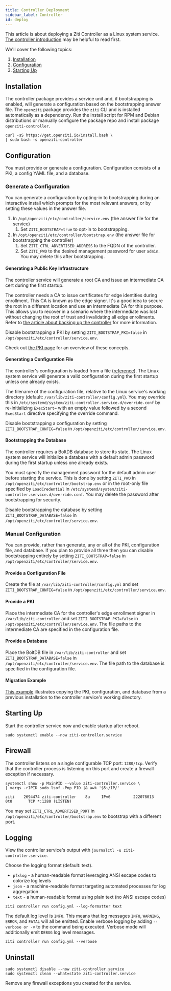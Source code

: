 ---
title: Controller Deployment
sidebar_label: Controller
id: deploy
---


This article is about deploying a Ziti Controller as a Linux system service. [The controller introduction](/learn/introduction/03-components.md#openziti-controller) may be helpful to read first.

We'll cover the following topics:

1. [Installation](#installation)
1. [Configuration](#configuration)
1. [Starting Up](#starting-up)

## Installation

The controller package provides a service unit and, if bootstrapping is enabled, will generate a configuration based on the bootstrapping answer file. The `openziti` package provides the `ziti` CLI and is installed automatically as a dependency. Run the install script for RPM and Debian distributions or manually configure the package repo and install package `openziti-controller`.

```text
curl -sS https://get.openziti.io/install.bash \
| sudo bash -s openziti-controller
```

<LinuxPackageRepo />

## Configuration

You must provide or generate a configuration. Configuration consists of a PKI, a config YAML file, and a database.

### Generate a Configuration

You can generate a configuration by opting-in to bootstrapping during an interactive install which prompts for the most relevant answers, or by setting these values in the answer file.

1. In `/opt/openziti/etc/controller/service.env` (the answer file for the service)
    1. Set `ZITI_BOOTSTRAP=true` to opt-in to bootstrapping.
1. In `/opt/openziti/etc/controller/bootstrap.env` (the answer file for bootstrapping the controller)
    1. Set `ZITI_CTRL_ADVERTISED_ADDRESS` to the FQDN of the controller.
    1. Set `ZITI_PWD` to the desired management password for user `admin`. You may delete this after bootstrapping.

#### Generating a Public Key Infrastructure

The controller service will generate a root CA and issue an intermediate CA cert during the first startup.

The controller needs a CA to issue certificates for edge identities during enrollment. This CA is known as the edge signer. It's a good idea to secure the root in a different location and use an intermediate CA for this purpose. This allows you to recover in a scenario where the intermediate was lost without changing the root of trust and invalidating all edge enrollments. Refer to [the article about backing up the controller](/reference/backup/10-controller.mdx) for more information.

Disable bootstrapping a PKI by setting `ZITI_BOOTSTRAP_PKI=false` in `/opt/openziti/etc/controller/service.env`.

Check out [the PKI page](/learn/core-concepts/pki.md) for an overview of these concepts.

#### Generating a Configuration File

The controller's configuration is loaded from a file ([reference](/reference/30-configuration/controller.md)). The Linux system service will generate a valid configuration during the first startup unless one already exists.

The filename of the configuration file, relative to the Linux service's working directory (default: `/var/lib/ziti-controller/config.yml`). You may override this in `/etc/systemd/system/ziti-controller.service.d/override.conf` by re-initializing `ExecStart=` with an empty value followed by a second `ExecStart` directive specifying the override command.

Disable bootstrapping a configuration by setting `ZITI_BOOTSTRAP_CONFIG=false` in `/opt/openziti/etc/controller/service.env`.

#### Bootstrapping the Database

The controller requires a BoltDB database to store its state. The Linux system service will initialize a database with a default admin password during the first startup unless one already exists.

You must specify the management password for the default admin user before starting the service. This is done by setting `ZITI_PWD` in `/opt/openziti/etc/controller/bootstrap.env` or in the root-only file specified by `LoadCredential` in `/etc/systemd/system/ziti-controller.service.d/override.conf`. You may delete the password after bootstrapping for security.

Disable bootstrapping the database by setting `ZITI_BOOTSTRAP_DATABASE=false` in `/opt/openziti/etc/controller/service.env`.

### Manual Configuration

You can provide, rather than generate, any or all of the PKI, configuration file, and database. If you plan to provide all three then you can disable bootstrapping entirely by setting `ZITI_BOOTSTRAP=false` in `/opt/openziti/etc/controller/service.env`.

#### Provide a Configuration File

Create the file at `/var/lib/ziti-controller/config.yml` and set `ZITI_BOOTSTRAP_CONFIG=false` in `/opt/openziti/etc/controller/service.env`.

#### Provide a PKI

Place the intermediate CA for the controller's edge enrollment signer in `/var/lib/ziti-controller` and set `ZITI_BOOTSTRAP_PKI=false` in `/opt/openziti/etc/controller/service.env`. The file paths to the intermediate CA are specified in the configuration file.

#### Provide a Database

Place the BoltDB file in `/var/lib/ziti-controller` and set `ZITI_BOOTSTRAP_DATABASE=false` in `/opt/openziti/etc/controller/service.env`. The file path to the database is specified in the configuration file.

#### Migration Example

[This example](./15-migrate.mdx) illustrates copying the PKI, configuration, and database from a previous installation to the controller service's working directory.

## Starting Up

Start the controller service now and enable startup after reboot.

```text
sudo systemctl enable --now ziti-controller.service
```

## Firewall

The controller listens on a single configurable TCP port: `1280/tcp`. Verify that the controller process is listening on this port and create a firewall exception if necessary.

```text
systemctl show -p MainPID --value ziti-controller.service \
| xargs -rIPID sudo lsof -Pnp PID |& awk '$5~/IP/'
```

```buttonless title="Output"
ziti    2694474 ziti-controller    8u     IPv6          222078013       0t0       TCP *:1280 (LISTEN)
```

You may set `ZITI_CTRL_ADVERTISED_PORT` in `/opt/openziti/etc/controller/bootstrap.env` to bootstrap with a different port.

## Logging

View the controller service's output with `journalctl -u ziti-controller.service`.

<Tabs>
<TabItem value="goformats" label="Log Formats">

Choose the logging format (default: text).

- `pfxlog` - a human-readable format leveraging ANSI escape codes to colorize log levels
- `json` - a machine-readable format targeting automated processes for log aggregation
- `text` - a human-readable format using plain text (no ANSI escape codes)

```text title="Run without colorized log levels"
ziti controller run config.yml --log-formatter text
```

</TabItem>
<TabItem value="golevels" label="Log Levels">

The default log level is `INFO`. This means that log messages `INFO`, `WARNING`, `ERROR`, and `FATAL` will all be emitted. Enable verbose logging by adding `--verbose or -v` to the command being executed. Verbose mode will additionally emit `DEBUG` log level messages.

```text title="Run the controller with verbose (DEBUG, 4) log level"
ziti controller run config.yml --verbose
```

</TabItem>
</Tabs>


## Uninstall

```text
sudo systemctl disable --now ziti-controller.service
sudo systemctl clean --what=state ziti-controller.service
```

Remove any firewall exceptions you created for the service.
